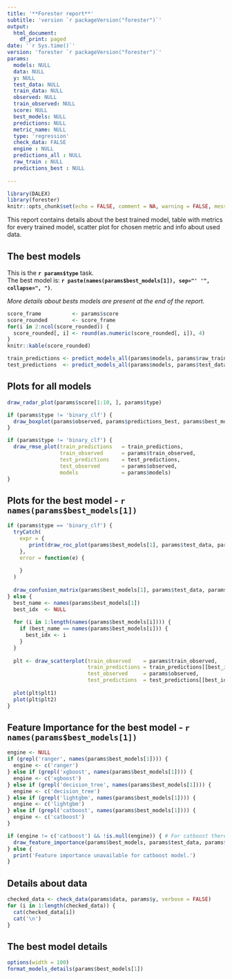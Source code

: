 ---
title: '**Forester report**'
subtitle: 'version `r packageVersion("forester")`'
output:
  html_document:
    df_print: paged
date: '`r Sys.time()`'
version: 'forester `r packageVersion("forester")`'
params:
  models: NULL
  data: NULL
  y: NULL
  test_data: NULL
  train_data: NULL
  observed: NULL
  train_observed: NULL
  score: NULL
  best_models: NULL
  predictions: NULL
  metric_name: NULL
  type: 'regression'
  check_data: FALSE
  engine : NULL
  predictions_all : NULL
  raw_train : NULL
  predictions_best : NULL
  
---

```{r setup, include = FALSE}
library(DALEX)
library(forester)
knitr::opts_chunk$set(echo = FALSE, comment = NA, warning = FALSE, message = FALSE)
```

This report contains details about the best trained model, table with metrics for every trained model, scatter plot for chosen metric and info about used data.

## The best models
This is the **`r params$type`** task.  
The best model is: 
**`r paste(names(params$best_models[1]), sep="' '", collapse=", ")`**.

*More details about bests models are present at the end of the report.*



```{r table}
score_frame          <- params$score
score_rounded        <- score_frame
for(i in 2:ncol(score_rounded)) {
  score_rounded[, i] <- round(as.numeric(score_rounded[, i]), 4)
}
knitr::kable(score_rounded)
```

```{r echo = FALSE}
train_predictions <- predict_models_all(params$models, params$raw_train, params$y, params$engine, params$type)
test_predictions  <- predict_models_all(params$models, params$test_data, params$y, params$engine, params$type)
```

## Plots for all models

```{r radar_plot, out.width = '90%'}
draw_radar_plot(params$score[1:10, ], params$type)
```



```{r boxplot, out.width = '90%'}
if (params$type != 'binary_clf') {
  draw_boxplot(params$observed, params$predictions_best, params$best_models)
}
```

```{r VS_plot, out.width = '100%'}
if (params$type != 'binary_clf') {
  draw_rmse_plot(train_predictions   = train_predictions,
                 train_observed      = params$train_observed,
                 test_predictions    = test_predictions,
                 test_observed       = params$observed,
                 models              = params$models)
}
```

## Plots for the best model - **`r names(params$best_models[1])`**

```{r plots_for_the_best_model, out.width="50%"}
if (params$type == 'binary_clf') {
  tryCatch(
    expr = {
       print(draw_roc_plot(params$best_models[1], params$test_data, params$observed))
    },
    error = function(e) {
      
    }
  )
  
  draw_confusion_matrix(params$best_models[1], params$test_data, params$observed)
} else {
  best_name <- names(params$best_models[1])
  best_idx  <- NULL
  
  for (i in 1:length(names(params$best_models[i]))) {
    if (best_name == names(params$best_models[i])) {
      best_idx <- i
    }
  }
  
  plt <- draw_scatterplot(train_observed    = params$train_observed,
                          train_predictions = train_predictions[[best_idx]],
                          test_observed     = params$observed,
                          test_predictions  = test_predictions[[best_idx]])
  
  plot(plt$plt1)
  plot(plt$plt2)
}
```


## Feature Importance for the best model -  **`r names(params$best_models[1])`**

```{r feature_importance}
engine <- NULL
if (grepl('ranger', names(params$best_models[1]))) {
  engine <- c('ranger')
} else if (grepl('xgboost', names(params$best_models[1]))) {
  engine <- c('xgboost')
} else if (grepl('decision_tree', names(params$best_models[1]))) {
  engine <- c('decision_tree')
} else if (grepl('lightgbm', names(params$best_models[1]))) {
  engine <- c('lightgbm')
} else if (grepl('catboost', names(params$best_models[1]))) {
  engine <- c('catboost')
}

if (engine != c('catboost') && !is.null(engine)) { # For catboost there is an error with DALEX::model_parts().
  draw_feature_importance(params$best_models, params$test_data, params$y)
} else {
  print('Feature importance unavailable for catboost model.')
}
```

## Details about data
```{r check_data, results = 'asis'}
checked_data <- check_data(params$data, params$y, verbose = FALSE)
for (i in 1:length(checked_data)) {
  cat(checked_data[i])
  cat('\n')
}
```

## The best model details
```{r}
options(width = 100)
format_models_details(params$best_models[1])
```
